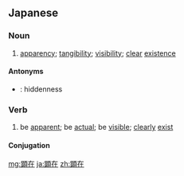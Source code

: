 ==Japanese==
{{ja-kanjitab|顕|在}}

===Noun===
{{ja-noun|けんざい}}

# [[apparency]]; [[tangibility]]; [[visibility]]; [[clear]] [[existence]]

====Antonyms====
* {{ja-r|潜在|せんざい}}: hiddenness

===Verb===
{{ja-verb-suru|k|hira=けんざい|rom=kenzai}}

# be [[apparent]]; be [[actual]]; be [[visible]]; [[clearly]] [[exist]]

====Conjugation====
{{ja-suru|顕在|けんざい|kenzai}}

[[mg:顕在]]
[[ja:顕在]]
[[zh:顕在]]